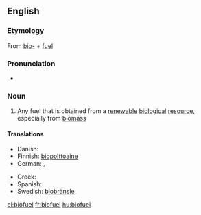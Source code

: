 {{rfc|Definition}}
==English==
{{wikipedia}}

===Etymology===
From [[bio-]] + [[fuel]]

===Pronunciation===
* {{a|UK}} {{IPA|/ˈbaɪ.əʊˌfjʊ(.ə)l/}} {{SAMPA|/baI.@U%fjU(.@)l/}}

===Noun===
{{en-noun}}

# Any fuel that is obtained from a [[renewable]] [[biological]] [[resource]], especially from [[biomass]]

====Translations====
{{trans-top|biofuel}}
* Danish: {{t+|da|biobrændsel}}
* Finnish: [[biopolttoaine]]
* German: {{t+|de|Biosprit|m}}, {{t-|de|Biokraftstoff|m}}
{{trans-mid}}
* Greek: {{t+|el|βιοκαύσιμο|n|tr=viokáfsimo|sc=Grek}}
* Spanish: {{t-|es|biocombustible|m}}
* Swedish: [[biobränsle]]
{{trans-bottom}}

[[el:biofuel]]
[[fr:biofuel]]
[[hu:biofuel]]